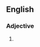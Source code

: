 ==English==

===Adjective===
{{en-adj|-}}
# {{context|dated|lang=en}} {{alternative spelling of|mercantile|lang=en}}
